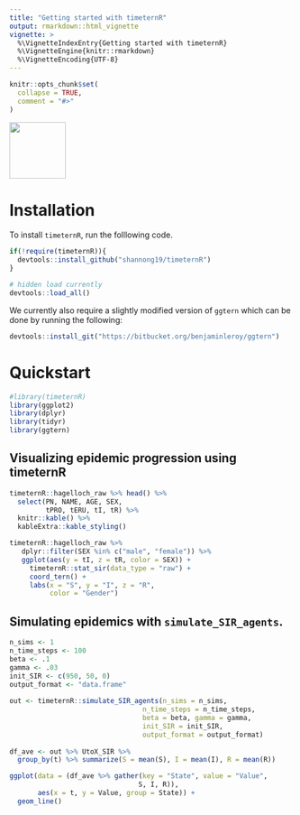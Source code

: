 ```yaml
---
title: "Getting started with timeternR"
output: rmarkdown::html_vignette
vignette: >
  %\VignetteIndexEntry{Getting started with timeternR}
  %\VignetteEngine{knitr::rmarkdown}
  %\VignetteEncoding{UTF-8}
---
```


```r
knitr::opts_chunk$set(
  collapse = TRUE,
  comment = "#>"
)
```

<left>
![](timeternRhex.png){width=100px}
</left>

# Installation

To install `timeternR`, run the folllowing code.

```r
if(!require(timeternR)){
  devtools::install_github("shannong19/timeternR")
}
```

```r
# hidden load currently
devtools::load_all()
```


We currently also require a slightly modified version of `ggtern` which can be done by running the following:

```r
devtools::install_git("https://bitbucket.org/benjaminleroy/ggtern")
```


# Quickstart

```r
#library(timeternR)
library(ggplot2)
library(dplyr)
library(tidyr)
library(ggtern)
```


## Visualizing epidemic progression using timeternR

```r
timeternR::hagelloch_raw %>% head() %>%
  select(PN, NAME, AGE, SEX,
         tPRO, tERU, tI, tR) %>%
  knitr::kable() %>%
  kableExtra::kable_styling()
```


```r
timeternR::hagelloch_raw %>%
   dplyr::filter(SEX %in% c("male", "female")) %>%
   ggplot(aes(y = tI, z = tR, color = SEX)) +
     timeternR::stat_sir(data_type = "raw") + 
     coord_tern() +
     labs(x = "S", y = "I", z = "R",
          color = "Gender")

```

## Simulating epidemics with `simulate_SIR_agents`.

```r
n_sims <- 1
n_time_steps <- 100
beta <- .1
gamma <- .03
init_SIR <- c(950, 50, 0)
output_format <- "data.frame"
    
out <- timeternR::simulate_SIR_agents(n_sims = n_sims,
                                 n_time_steps = n_time_steps,
                                 beta = beta, gamma = gamma,
                                 init_SIR = init_SIR,
                                 output_format = output_format)
                                 
df_ave <- out %>% UtoX_SIR %>%
  group_by(t) %>% summarize(S = mean(S), I = mean(I), R = mean(R))

ggplot(data = (df_ave %>% gather(key = "State", value = "Value",
                                S, I, R)),
       aes(x = t, y = Value, group = State)) +
  geom_line()


```


